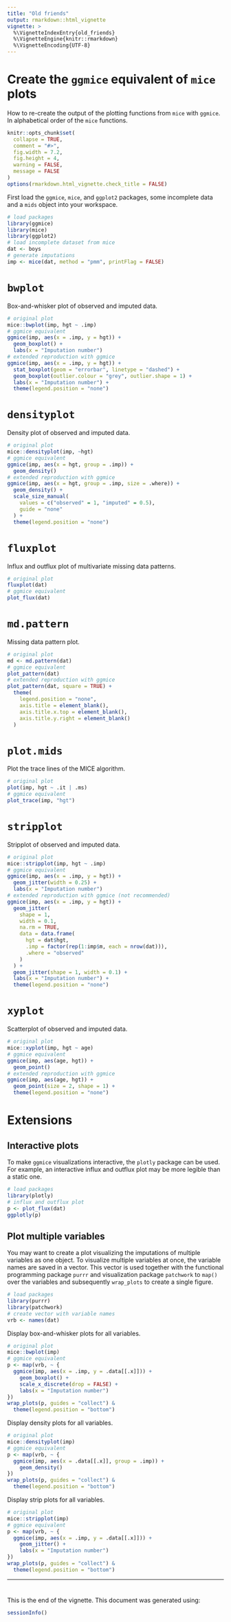 ```yaml
---
title: "Old friends"
output: rmarkdown::html_vignette
vignette: >
  %\VignetteIndexEntry{old_friends}
  %\VignetteEngine{knitr::rmarkdown}
  %\VignetteEncoding{UTF-8}
---
```

# Create the `ggmice` equivalent of `mice` plots

How to re-create the output of the plotting functions from `mice` with `ggmice`. In alphabetical order of the `mice` functions.

```r
knitr::opts_chunk$set(
  collapse = TRUE,
  comment = "#>",
  fig.width = 7.2,
  fig.height = 4,
  warning = FALSE,
  message = FALSE
)
options(rmarkdown.html_vignette.check_title = FALSE)
```

First load the `ggmice`, `mice`, and `ggplot2` packages, some incomplete data and a `mids` object into your workspace. 

```r
# load packages
library(ggmice)
library(mice)
library(ggplot2)
# load incomplete dataset from mice
dat <- boys
# generate imputations
imp <- mice(dat, method = "pmm", printFlag = FALSE)
```


# `bwplot`

Box-and-whisker plot of observed and imputed data.

```r
# original plot
mice::bwplot(imp, hgt ~ .imp)
# ggmice equivalent
ggmice(imp, aes(x = .imp, y = hgt)) +
  geom_boxplot() +
  labs(x = "Imputation number")
# extended reproduction with ggmice
ggmice(imp, aes(x = .imp, y = hgt)) +
  stat_boxplot(geom = "errorbar", linetype = "dashed") +
  geom_boxplot(outlier.colour = "grey", outlier.shape = 1) +
  labs(x = "Imputation number") +
  theme(legend.position = "none")
```


# `densityplot`

Density plot of observed and imputed data.

```r
# original plot
mice::densityplot(imp, ~hgt)
# ggmice equivalent
ggmice(imp, aes(x = hgt, group = .imp)) +
  geom_density()
# extended reproduction with ggmice
ggmice(imp, aes(x = hgt, group = .imp, size = .where)) +
  geom_density() +
  scale_size_manual(
    values = c("observed" = 1, "imputed" = 0.5),
    guide = "none"
  ) +
  theme(legend.position = "none")
```

# `fluxplot`

Influx and outflux plot of multivariate missing data patterns.

```r
# original plot
fluxplot(dat)
# ggmice equivalent
plot_flux(dat)
```


# `md.pattern`

Missing data pattern plot.

```r
# original plot
md <- md.pattern(dat)
# ggmice equivalent
plot_pattern(dat)
# extended reproduction with ggmice
plot_pattern(dat, square = TRUE) +
  theme(
    legend.position = "none",
    axis.title = element_blank(),
    axis.title.x.top = element_blank(),
    axis.title.y.right = element_blank()
  )
```

# `plot.mids`

Plot the trace lines of the MICE algorithm.

```r
# original plot
plot(imp, hgt ~ .it | .ms)
# ggmice equivalent
plot_trace(imp, "hgt")
```

# `stripplot`

Stripplot of observed and imputed data.

```r
# original plot
mice::stripplot(imp, hgt ~ .imp)
# ggmice equivalent
ggmice(imp, aes(x = .imp, y = hgt)) +
  geom_jitter(width = 0.25) +
  labs(x = "Imputation number")
# extended reproduction with ggmice (not recommended)
ggmice(imp, aes(x = .imp, y = hgt)) +
  geom_jitter(
    shape = 1,
    width = 0.1,
    na.rm = TRUE,
    data = data.frame(
      hgt = dat$hgt,
      .imp = factor(rep(1:imp$m, each = nrow(dat))),
      .where = "observed"
    )
  ) +
  geom_jitter(shape = 1, width = 0.1) +
  labs(x = "Imputation number") +
  theme(legend.position = "none")
```


# `xyplot`

Scatterplot of observed and imputed data.

```r
# original plot
mice::xyplot(imp, hgt ~ age)
# ggmice equivalent
ggmice(imp, aes(age, hgt)) +
  geom_point()
# extended reproduction with ggmice
ggmice(imp, aes(age, hgt)) +
  geom_point(size = 2, shape = 1) +
  theme(legend.position = "none")
```

# Extensions

## Interactive plots

To make `ggmice` visualizations interactive, the `plotly` package can be used. For example, an interactive influx and outflux plot may be more legible than a static one.

```r
# load packages
library(plotly)
# influx and outflux plot
p <- plot_flux(dat)
ggplotly(p)
```

## Plot multiple variables

You may want to create a plot visualizing the imputations of multiple variables as one object. To visualize multiple variables at once, the variable names are saved in a vector. This vector is used together with the functional programming package `purrr` and visualization package `patchwork` to `map()` over the variables and subsequently `wrap_plots` to create a single figure.

```r
# load packages
library(purrr)
library(patchwork)
# create vector with variable names
vrb <- names(dat)
```

Display box-and-whisker plots for all variables.

```r
# original plot
mice::bwplot(imp)
# ggmice equivalent
p <- map(vrb, ~ {
  ggmice(imp, aes(x = .imp, y = .data[[.x]])) +
    geom_boxplot() +
    scale_x_discrete(drop = FALSE) +
    labs(x = "Imputation number")
})
wrap_plots(p, guides = "collect") &
  theme(legend.position = "bottom")
```

Display density plots for all variables.

```r
# original plot
mice::densityplot(imp)
# ggmice equivalent
p <- map(vrb, ~ {
  ggmice(imp, aes(x = .data[[.x]], group = .imp)) +
    geom_density()
})
wrap_plots(p, guides = "collect") &
  theme(legend.position = "bottom")
```

Display strip plots for all variables.

```r
# original plot
mice::stripplot(imp)
# ggmice equivalent
p <- map(vrb, ~ {
  ggmice(imp, aes(x = .imp, y = .data[[.x]])) +
    geom_jitter() +
    labs(x = "Imputation number")
})
wrap_plots(p, guides = "collect") &
  theme(legend.position = "bottom")
```

---

#

This is the end of the vignette. This document was generated using:

```r
sessionInfo()
```
